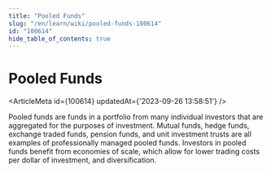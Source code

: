 ```yaml
---
title: "Pooled Funds"
slug: "/en/learn/wiki/pooled-funds-100614"
id: "100614"
hide_table_of_contents: true
---
```



# Pooled Funds

<ArticleMeta id={100614} updatedAt={'2023-09-26 13:58:51'} />
<div className='border-solid border-b border-t-0 my-4 border-[var(--ifm-color-gray-300)]' />

Pooled funds are funds in a portfolio from many individual investors that are aggregated for the purposes of investment. Mutual funds, hedge funds, exchange traded funds, pension funds, and unit investment trusts are all examples of professionally managed pooled funds. Investors in pooled funds benefit from economies of scale, which allow for lower trading costs per dollar of investment, and diversification.

